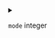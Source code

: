 
<details>
<summary>

`mode`  <span class="config-field-type">integer</span> 

</summary>

Optional: mode bits to use on this file, must be a value between 0
and 0777. If not specified, the volume defaultMode will be used.
This might be in conflict with other options that affect the file
mode, like fsGroup, and the result can be other mode bits set.
+optional

</details>
